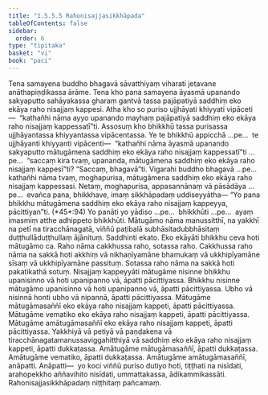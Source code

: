 ```yaml
---
title: "1.5.5.5 Rahonisajjasikkhāpada"
tableOfContents: false
sidebar:
  order: 6
type: "tipitaka"
basket: "vi"
book: "paci"
---
```



<DynamicBreadcrumb />

<Division number="289" book="paci">

<Paragraph number="919" book="paci">
Tena samayena buddho bhagavā sāvatthiyaṃ viharati jetavane anāthapiṇḍikassa ārāme. Tena kho pana samayena āyasmā upanando sakyaputto sahāyakassa gharaṃ gantvā tassa pajāpatiyā saddhiṃ eko ekāya raho nisajjaṃ kappesi. Atha kho so puriso ujjhāyati khiyyati vipāceti—  “kathañhi nāma ayyo upanando mayhaṃ pajāpatiyā saddhiṃ eko ekāya raho nisajjaṃ kappessatī”ti.
</Paragraph>

<Paragraph number="920" book="paci">
Assosuṃ kho bhikkhū tassa purisassa ujjhāyantassa khiyyantassa vipācentassa. Ye te bhikkhū appicchā …pe…  te ujjhāyanti khiyyanti vipācenti—  “kathañhi nāma āyasmā upanando sakyaputto mātugāmena saddhiṃ eko ekāya raho nisajjaṃ kappessatī”ti …pe…  “saccaṃ kira tvaṃ, upananda, mātugāmena saddhiṃ eko ekāya raho nisajjaṃ kappesī”ti? “Saccaṃ, bhagavā”ti. Vigarahi buddho bhagavā …pe…  kathañhi nāma tvaṃ, moghapurisa, mātugāmena saddhiṃ eko ekāya raho nisajjaṃ kappessasi. Netaṃ, moghapurisa, appasannānaṃ vā pāsādāya …pe…  evañca pana, bhikkhave, imaṃ sikkhāpadaṃ uddiseyyātha—
</Paragraph>

</Division>
<Division number="290" book="paci">

<Paragraph number="921" book="paci">
<Emphasis>“Yo pana bhikkhu mātugāmena saddhiṃ eko ekāya raho nisajjaṃ kappeyya, pācittiyan”</Emphasis>ti. (*45*:<Emphasis>94</Emphasis>)
</Paragraph>

</Division>
<Division number="291" book="paci">

<Paragraph number="922" book="paci">
<Emphasis>Yo panā</Emphasis>ti yo yādiso …pe…  <Emphasis>bhikkhū</Emphasis>ti …pe…  ayaṃ imasmiṃ atthe adhippeto bhikkhūti.
</Paragraph>

<Paragraph number="923" book="paci">
<Emphasis>Mātugāmo</Emphasis> nāma manussitthī, na yakkhī na petī na tiracchānagatā, viññū paṭibalā subhāsitadubbhāsitaṃ duṭṭhullāduṭṭhullaṃ ājānituṃ.
</Paragraph>

<Paragraph number="924" book="paci">
<Emphasis>Saddhin</Emphasis>ti ekato.
</Paragraph>

<Paragraph number="925" book="paci">
<Emphasis>Eko ekāyā</Emphasis>ti bhikkhu ceva hoti mātugāmo ca.
</Paragraph>

<Paragraph number="926" book="paci">
<Emphasis>Raho</Emphasis> nāma cakkhussa raho, sotassa raho. <Emphasis>Cakkhussa raho</Emphasis> nāma na sakkā hoti akkhiṃ vā nikhaṇīyamāne bhamukaṃ vā ukkhipīyamāne sīsaṃ vā ukkhipīyamāne passituṃ. <Emphasis>Sotassa raho</Emphasis> nāma na sakkā hoti pakatikathā sotuṃ.
</Paragraph>

<Paragraph number="927" book="paci">
<Emphasis>Nisajjaṃ kappeyyā</Emphasis>ti mātugāme nisinne bhikkhu upanisinno vā hoti upanipanno vā, āpatti pācittiyassa. Bhikkhu nisinne mātugāmo upanisinno vā hoti upanipanno vā, āpatti pācittiyassa. Ubho vā nisinnā honti ubho vā nipannā, āpatti pācittiyassa.
</Paragraph>

</Division>
<Division number="292" book="paci">

<Paragraph number="928" book="paci">
Mātugāme mātugāmasaññī eko ekāya raho nisajjaṃ kappeti, āpatti pācittiyassa. Mātugāme vematiko eko ekāya raho nisajjaṃ kappeti, āpatti pācittiyassa. Mātugāme amātugāmasaññī eko ekāya raho nisajjaṃ kappeti, āpatti pācittiyassa.
</Paragraph>

<Paragraph number="929" book="paci">
Yakkhiyā vā petiyā vā paṇḍakena vā tiracchānagatamanussaviggahitthiyā vā saddhiṃ eko ekāya raho nisajjaṃ kappeti, āpatti dukkaṭassa. Amātugāme mātugāmasaññī, āpatti dukkaṭassa. Amātugāme vematiko, āpatti dukkaṭassa. Amātugāme amātugāmasaññī, anāpatti.
</Paragraph>

</Division>
<Division number="293" book="paci">

<Paragraph number="930" book="paci">
Anāpatti—  yo koci viññū puriso dutiyo hoti, tiṭṭhati na nisīdati, arahopekkho aññavihito nisīdati, ummattakassa, ādikammikassāti.

</Paragraph>
</Division>

<Paragraph number="931" type="center" book="paci">
Rahonisajjasikkhāpadaṃ niṭṭhitaṃ pañcamaṃ.
</Paragraph>